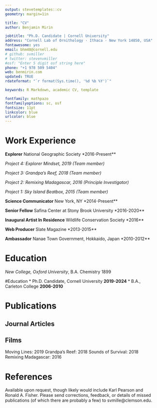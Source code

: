 ```yaml
---
output: stevetemplates::cv
geometry: margin=1in

title: "CV"
author: Benjamin Mirin

jobtitle: "Ph.D. Candidate | Cornell University"
address: "Cornell Lab of Ornithology · Ithaca · New York 14850, USA"
fontawesome: yes
email: bhm48@cornell.edu
# github: svmiller
# twitter: stevenvmiller
#osf: "Enter 5 digit osf string here"
phone: "+1 978 509 5404"
web: benmirin.com
updated: TRUE
rdateformat: "`r format(Sys.time(), '%d %b %Y')`"

keywords: R Markdown, academic CV, template

fontfamily: mathpazo
fontfamilyoptions: sc, osf
fontsize: 11pt
linkcolor: blue
urlcolor: blue
---
```


# Work Experience

**Explorer** \hfill National Geographic Society \hfill **2016-Present**

*Project 4: Explorer Mindset, 2019 (Team member)*

*Project 3: Grandpa’s Reef, 2018 (Team member)*

*Project 2: Remixing Madagascar, 2016 (Principle Investigator)*

*Project 1: Sky Island Beatbox, 2015 (Team member)*

**Science Communicator** \hfill New York, NY \hfill **2014-Present**

**Senior Fellow** \hfill Safina Center at Stony Brook University \hfill **2016-2020**

**Inaugural Artist In Residence** \hfill Wildlife Conservation Society \hfill **2016**

**Web Producer** \hfill Slate Magazine \hfill **2013-2015**

**Ambassador** \hfill Nanae Town Government, Hokkaido, Japan \hfill **2010-2012**

# Education

*New College, Oxford University*, B.A. Chemistry \hfill 1899

#Education
*   Ph.D. Candidate, Cornell University **2019-2024**
*   B.A., Carleton College **2006-2010**

# Publications

## Journal Articles

## Films

Moving Lines: 2019
Grandpa's Reef: 2018
Sounds of Survival: 2018
Remixing Madagascar: 2016

# References

Available upon request, though likely would include Karl Pearson and Ronald A. Fisher. Please send corrections, feedback, or details of missed publications (of which there are probably a few) to svmille@clemson.edu.
